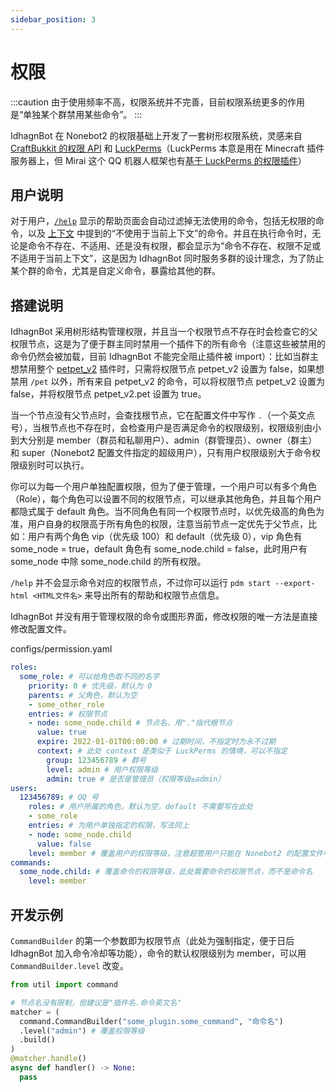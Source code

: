 ```yaml
---
sidebar_position: 3
---
```

# 权限
:::caution
由于使用频率不高，权限系统并不完善，目前权限系统更多的作用是“单独某个群禁用某些命令”。
:::

IdhagnBot 在 Nonebot2 的权限基础上开发了一套树形权限系统，灵感来自 [CraftBukkit 的权限 API](https://bukkit.fandom.com/wiki/Plugin_Tutorial_(Eclipse)#Permissions) 和 [LuckPerms](https://luckperms.net/)（LuckPerms 本意是用在 Minecraft 插件服务器上，但 Mirai 这个 QQ 机器人框架也有[基于 LuckPerms 的权限插件](https://github.com/Karlatemp/LuckPerms-Mirai)）

## 用户说明

对于用户，[`/help`](/docs/guide/concepts/help) 显示的帮助页面会自动过滤掉无法使用的命令，包括无权限的命令，以及 [上下文](/docs/guide/concepts/context) 中提到的“不使用于当前上下文”的命令。并且在执行命令时，无论是命令不存在、不适用、还是没有权限，都会显示为“命令不存在、权限不足或不适用于当前上下文”，这是因为 IdhagnBot 同时服务多群的设计理念，为了防止某个群的命令，尤其是自定义命令，暴露给其他的群。

## 搭建说明
IdhagnBot 采用树形结构管理权限，并且当一个权限节点不存在时会检查它的父权限节点，这是为了便于群主同时禁用一个插件下的所有命令（注意这些被禁用的命令仍然会被加载，目前 IdhagnBot 不能完全阻止插件被 import）：比如当群主想禁用整个 [petpet_v2](/docs/guide/plugins/petpet_v2) 插件时，只需将权限节点 petpet_v2 设置为 false，如果想禁用 `/pet` 以外，所有来自 petpet_v2 的命令，可以将权限节点 petpet_v2 设置为 false，并将权限节点 petpet_v2.pet 设置为 true。

当一个节点没有父节点时，会查找根节点，它在配置文件中写作 `.`（一个英文点号），当根节点也不存在时，会检查用户是否满足命令的权限级别，权限级别由小到大分别是 member（群员和私聊用户）、admin（群管理员）、owner（群主） 和 super（Nonebot2 配置文件指定的超级用户），只有用户权限级别大于命令权限级别时可以执行。

你可以为每一个用户单独配置权限，但为了便于管理，一个用户可以有多个角色（Role），每个角色可以设置不同的权限节点，可以继承其他角色，并且每个用户都隐式属于 default 角色。当不同角色有同一个权限节点时，以优先级高的角色为准，用户自身的权限高于所有角色的权限，注意当前节点一定优先于父节点，比如：用户有两个角色 vip（优先级 100）和 default（优先级 0），vip 角色有 some_node = true，default 角色有 some_node.child = false，此时用户有 some_node 中除 some_node.child 的所有权限。

`/help` 并不会显示命令对应的权限节点，不过你可以运行 `pdm start --export-html <HTML文件名>` 来导出所有的帮助和权限节点信息。

IdhagnBot 并没有用于管理权限的命令或图形界面，修改权限的唯一方法是直接修改配置文件。

configs/permission.yaml
```yaml
roles:
  some_role: # 可以给角色取不同的名字
    priority: 0 # 优先级，默认为 0
    parents: # 父角色，默认为空
    - some_other_role
    entries: # 权限节点
    - node: some_node.child # 节点名，用"."指代根节点
      value: true
      expire: 2022-01-01T00:00:00 # 过期时间，不指定时为永不过期
      context: # 此处 context 是类似于 LuckPerms 的情境，可以不指定
        group: 123456789 # 群号
        level: admin # 用户权限等级
        admin: true # 是否是管理员（权限等级≥admin）
users:
  123456789: # QQ 号
    roles: # 用户所属的角色，默认为空，default 不需要写在此处
    - some_role
    entries: # 为用户单独指定的权限，写法同上
    - node: some_node.child
      value: false
    level: member # 覆盖用户的权限等级，注意超管用户只能在 Nonebot2 的配置文件中设置，而不能在此处
commands:
  some_node.child: # 覆盖命令的权限等级，此处需要命令的权限节点，而不是命令名
    level: member
```

## 开发示例
`CommandBuilder` 的第一个参数即为权限节点（此处为强制指定，便于日后 IdhagnBot 加入命令冷却等功能），命令的默认权限级别为 member，可以用 `CommandBuilder.level` 改变。

```python
from util import command

# 节点名没有限制，但建议是"插件名.命令英文名"
matcher = (
  command.CommandBuilder("some_plugin.some_command", "命令名")
  .level("admin") # 覆盖权限等级
  .build()
)
@matcher.handle()
async def handler() -> None:
  pass
```
